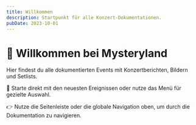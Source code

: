 ```yaml
---
title: Willkommen
description: Startpunkt für alle Konzert-Dokumentationen.
pubDate: 2023-10-01
---
```


# 🎉 Willkommen bei Mysteryland

Hier findest du alle dokumentierten Events mit Konzertberichten, Bildern und Setlists.

📆 Starte direkt mit den neuesten Ereignissen oder nutze das Menü für gezielte Auswahl.

👉 Nutze die Seitenleiste oder die globale Navigation oben, um durch die Dokumentation zu navigieren.